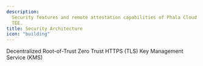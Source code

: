 ```yaml
---
description:
  Security features and remote attestation capabilities of Phala Cloud
  TEE.
title: Security Architecture
icon: "building"
---
```


<Columns cols={3}>
  <Card
    img="/images/image (6) (1) (1).png"
    href="/dstack/design-documents/whitepaper"
  >
    Decentralized Root-of-Trust
  </Card>
  <Card
    img="../../images/image (11).png"
    href="/dstack/design-documents/decentralized-root-of-trust"
  >
    Zero Trust HTTPS (TLS)
  </Card>
  <Card
    img="../../images/image (6) (1) (1).png"
    href="/dstack/design-documents/key-management-protocol"
  >
    Key Management Service (KMS)
  </Card>
</Columns>
